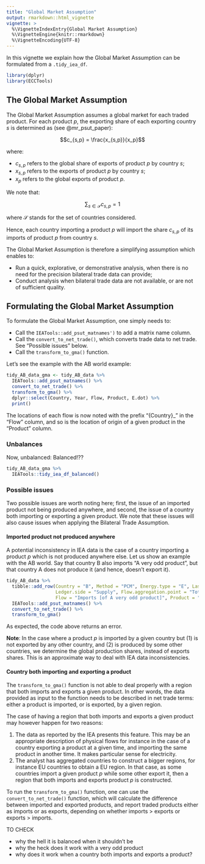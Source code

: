 ```yaml
---
title: "Global Market Assumption"
output: rmarkdown::html_vignette
vignette: >
  %\VignetteIndexEntry{Global Market Assumption}
  %\VignetteEngine{knitr::rmarkdown}
  %\VignetteEncoding{UTF-8}
---
```


In this vignette we explain how the Global Market Assumption can be formulated from a `.tidy_iea_df`.

```r
library(dplyr)
library(ECCTools)
```


## The Global Market Assumption

The Global Market Assumption assumes a global market for each traded product. For each product $p$, the exporting share of each exporting country $s$ is determined as (see @mr_psut_paper):

$$c_{s,p} = \frac{x_{s,p}}{x_p}$$

where:

* $c_{s,p}$ refers to the global share of exports of product $p$ by country $s$;
* $x_{s,p}$ refers to the exports of product $p$ by country $s$;
* $x_p$ refers to the global exports of product $p$.


We note that:

$$\sum_{s \in \mathcal{S}} c_{s,p} = 1$$

where $\mathcal{S}$ stands for the set of countries considered.

Hence, each country importing a product $p$ will import the share $c_{s,p}$ of its imports of product $p$ from country $s$.

The Global Market Assumption is therefore a simplifying assumption which enables to:

* Run a quick, explorative, or demonstrative analysis, when there is no need for the precision bilateral trade data can provide;
* Conduct analysis when bilateral trade data are not available, or are not of sufficient quality.


## Formulating the Global Market Assumption

To formulate the Global Market Assumption, one simply needs to:

* Call the `IEATools::add_psut_matnames')` to add a matrix name column.
* Call the `convert_to_net_trade()`, which converts trade data to net trade. See "Possible issues" below.
* Call the `transform_to_gma()` function.

Let's see the example with the AB world example:

```r
tidy_AB_data_gma <- tidy_AB_data %>% 
  IEATools::add_psut_matnames() %>% 
  convert_to_net_trade() %>% 
  transform_to_gma() %>% 
  dplyr::select(Country, Year, Flow, Product, E.dot) %>% 
  print()
```

The locations of each flow is now noted with the prefix "{Country}_" in the "Flow" column, and so is the location of origin of a given product in the "Product" column.


### Unbalances

Now, unbalanced:
Balanced!??

```r
tidy_AB_data_gma %>% 
  IEATools::tidy_iea_df_balanced()
```


### Possible issues

Two possible issues are worth noting here; first, the issue of an imported product not being produced anywhere, and second, the issue of a country both importing or exporting a given product. We note that these issues will also cause issues when applying the Bilateral Trade Assumption.

#### Imported product not produced anywhere

A potential inconsistency in IEA data is the case of a country importing a product $p$ which is not produced anywhere else. Let us show an example with the AB world. Say that country B also imports "A very odd product", but that country A does not produce it (and hence, doesn't export it).

```r
tidy_AB_data %>% 
  tibble::add_row(Country = "B", Method = "PCM", Energy.type = "E", Last.stage = "Final", Year = 2018, 
                  Ledger.side = "Supply", Flow.aggregation.point = "Total primary energy supply", 
                  Flow = "Imports [of A very odd product]", Product = "A very odd product", Unit = "ktoe", E.dot = 100) %>% 
  IEATools::add_psut_matnames() %>% 
  convert_to_net_trade() %>% 
  transform_to_gma()
```

As expected, the code above returns an error.

**Note**: In the case where a product $p$ is imported by a given country but (1) is not exported by any other country, and (2) is produced by some other countries, we determine the global production shares, instead of exports shares. This is an approximate way to deal with IEA data inconsistencies.


#### Country both importing and exporting a product

The `transform_to_gma()` function is not able to deal properly with a region that both imports and exports a given product. In other words, the data provided as input to the function needs to be described in net trade terms: either a product is imported, or is exported, by a given region.

The case of having a region that both imports and exports a given product may however happen for two reasons:

1. The data as reported by the IEA presents this feature. This may be an appropriate description of physical flows for instance in the case of a country exporting a product at a given time, and importing the same product in another time. It makes particular sense for electricity.
2. The analyst has aggregated countries to construct a bigger regions, for instance EU countries to obtain a EU region. In that case, as some countries import a given product $p$ while some other export it, then a region that both imports and exports product $p$ is constructed.

To run the `transform_to_gma()` function, one can use the `convert_to_net_trade()` function, which will calculate the difference between imported and exported products, and report traded products either as imports or as exports, depending on whether imports > exports or exports > imports.




TO CHECK

* why the hell it is balanced when it shouldn't be
* why the heck does it work with a very odd product
* why does it work when a country both imports and exports a product?
